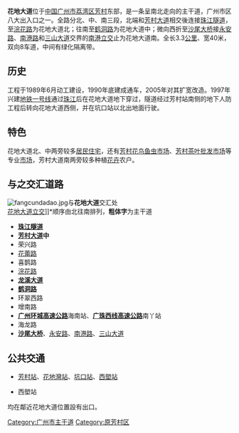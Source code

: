 {{Infobox Guangzhou Road
|中文道路名称=花 地 大 道
|道路名称拼音= Huadi Dadao
|图片=
|图片说明=
|道路属性=城市主干道
|道路总长度= 3.3
|道路宽度= 40
|道路方向=南北
|车速限制=
|行车线数量= 双向八[[车道|车道]]
|所在地区=[[广州市|广州市]][[荔湾区|荔湾区]]
|起点=北起[[珠江隧道|珠江隧道]] 
|终点=南至[[南港立交|南港立交]]
|道路命名日期=
|命名缘由=位于[[花地|花地]]
|道路旧名=
|道路动工日期=1989年
|通车日期=1990年
|路段主要建筑=[[芳村站_(廣州)|芳村站]]<br/>[[花地湾站|花地湾站]]<br/>[[坑口站_(广州)|坑口站]]<br/>[[西塱站|西塱站]]<br/>[[芳村客运站|芳村客运站]]<br/>[[芳村花鳥蟲魚市場|芳村花鳥蟲魚市場]]<br/>[[芳村茶叶批发市场|芳村茶叶批发市场]]
}}



'''花地大道'''位于[[中国|中国]][[广州市|广州市]][[荔湾区|荔湾区]][[芳村|芳村]]东部，是一条呈南北走向的主干道，广州市区八大出入口之一。全路分北、中、南三段，北端和[[芳村大道|芳村大道]]相交後连接[[珠江隧道|珠江隧道]]，至[[浣花路|浣花路]]为花地大道北；往南至[[鹤洞路|鹤洞路]]为花地大道中；微向西折至[[沙尾大桥|沙尾大桥]]接[[永安路（佛山）|永安路]]、[[南港路（佛山）|南港路]]和[[三山大道（佛山）|三山大道]]交界的[[南港立交|南港立交]]止为花地大道南。全长3.3[[公里|公里]]、宽40米，双向8车道，中间有绿化隔离带。

== 历史 ==
工程于1989年6月动工建设，1990年底建成通车，2005年对其扩宽改造。1997年兴建[[广州地铁|地铁]][[广州地铁一号线|一号线]]通过[[珠江|珠江]]后在花地大道地下穿过，隧道经过芳村站南侧的地下人防工程后转向花地大道西侧，并在坑口站以北出地面行驶。

== 特色 ==
花地大道北、中两旁较多[[居民|居民]][[住宅|住宅]]，还有[[芳村花鳥蟲魚市場|芳村花鸟鱼虫市场]]、[[芳村茶叶批发市场|芳村茶叶批发市场]]等专业[[市场|市场]]，芳村大道南两旁较多种植[[花卉|花卉]]农户。

== 与之交汇道路 ==
[[File:fangcundadao.jpg|thumb]]与'''花地大道'''交汇处<br />[[花地大道立交|花地大道立交]]]]*顺序由北往南排列，'''粗体字'''为主干道
*'''[[珠江隧道|珠江隧道]]'''
*'''[[芳村大道|芳村大道]]中'''
*荣兴路
*[[花蕾路_(廣州)|花蕾路]]
*喜鹊路
*[[浣花路|浣花路]]
*'''[[龙溪大道|龙溪大道]]'''
*'''[[鹤洞路|鹤洞路]]'''
*环翠西路
*增南路
*'''[[广州环城高速公路|广州环城高速公路]]'''海南站、'''[[广珠西线高速公路|广珠西线高速公路]]'''南丫站
*海龙路
*'''[[沙尾大桥|沙尾大桥]]'''、[[永安路（佛山）|永安路]]、[[南港路（佛山）|南港路]]、[[三山大道（佛山）|三山大道]]
==公共交通==
*{{廣州地鐵路線鏈接|1|SL}}[[芳村站_(廣州)|芳村站]]、[[花地湾站|花地灣站]]、[[坑口站_(广州)|坑口站]]、[[西塱站|西塱站]]
*{{廣州地鐵路線鏈接|GF|SL}}西塱站
均在鄰近花地大道位置設有出口。

{{广州主要道路}}
[[Category:广州市主干道|Category:广州市主干道]]
[[Category:原芳村区|Category:原芳村区]]